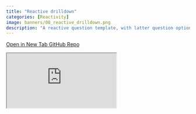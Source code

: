 ```yaml
---
title: "Reactive drilldown"
categories: [Reactivity]
image: banners/08_reactive_drilldown.png
description: "A reactive question template, with latter question options defined from the former selection."
---
```


<div class="button-container">
  <a href="https://surveydown2.shinyapps.io/reactive_drilldown/" class="template-button" target="_blank">
    <i class="fas fa-external-link-alt"></i> Open in New Tab
  </a>
  <a href="https://github.com/surveydown-dev/templates" class="template-button" target="_blank">
    <i class="fab fa-github"></i> GitHub Repo
  </a>
</div>

<div class="template-iframe-container">
<iframe src="https://surveydown2.shinyapps.io/reactive_drilldown/" class="template-iframe"></iframe>
</div>